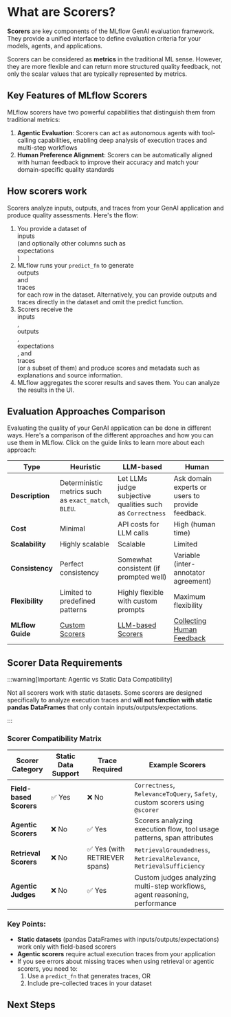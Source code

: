 
# What are Scorers?

**Scorers** are key components of the MLflow GenAI evaluation framework. They provide a unified interface to define evaluation criteria for your models, agents, and applications.

Scorers can be considered as **metrics** in the traditional ML sense. However, they are more flexible and can return more structured quality feedback, not only the scalar values that are typically represented by metrics.

## Key Features of MLflow Scorers

MLflow scorers have two powerful capabilities that distinguish them from traditional metrics:

1. **Agentic Evaluation**: Scorers can act as autonomous agents with tool-calling capabilities, enabling deep analysis of execution traces and multi-step workflows
2. **Human Preference Alignment**: Scorers can be automatically aligned with human feedback to improve their accuracy and match your domain-specific quality standards

## How scorers work

Scorers analyze inputs, outputs, and traces from your GenAI application and produce quality assessments. Here's the flow:

1. You provide a dataset of <div className="inline-flex rounded-sm bg-green-100 px-2 py-1 text-sm text-green-900">inputs</div> (and optionally other columns such as <div className="inline-flex rounded-sm bg-yellow-100 px-2 py-1 text-sm text-yellow-900">expectations</div>)
2. MLflow runs your `predict_fn` to generate <div className="inline-flex rounded-sm bg-orange-100 px-2 py-1 text-sm text-orange-900">outputs</div> and <div className="inline-flex rounded-sm bg-cyan-100 px-2 py-1 text-sm text-cyan-900">traces</div> for each row in the dataset. Alternatively, you can provide outputs and traces directly in the dataset and omit the predict function.
3. Scorers receive the <div className="inline-flex rounded-sm bg-green-100 px-2 py-1 text-sm text-green-900">inputs</div>, <div className="inline-flex rounded-sm bg-orange-100 px-2 py-1 text-sm text-orange-900">outputs</div>, <div className="inline-flex rounded-sm bg-yellow-100 px-2 py-1 text-sm text-yellow-900">expectations</div>, and <div className="inline-flex rounded-sm bg-cyan-100 px-2 py-1 text-sm text-cyan-900">traces</div> (or a subset of them) and produce scores and metadata such as explanations and source information.
4. MLflow aggregates the scorer results and saves them. You can analyze the results in the UI.

## Evaluation Approaches Comparison

Evaluating the quality of your GenAI application can be done in different ways. Here's a comparison of the different approaches and how you can use them in MLflow. Click on the guide links to learn more about each approach:

| Type             | Heuristic                                            | LLM-based                                                  | Human                                                             |
| ---------------- | ---------------------------------------------------- | ---------------------------------------------------------- | ----------------------------------------------------------------- |
| **Description**  | Deterministic metrics such as `exact_match`, `BLEU`. | Let LLMs judge subjective qualities such as `Correctness`  | Ask domain experts or users to provide feedback.                  |
| **Cost**         | Minimal                                              | API costs for LLM calls                                    | High (human time)                                                 |
| **Scalability**  | Highly scalable                                      | Scalable                                                   | Limited                                                           |
| **Consistency**  | Perfect consistency                                  | Somewhat consistent (if prompted well)                     | Variable (inter-annotator agreement)                              |
| **Flexibility**  | Limited to predefined patterns                       | Highly flexible with custom prompts                        | Maximum flexibility                                               |
| **MLflow Guide** | [Custom Scorers](/genai/eval-monitor/scorers/custom) | [LLM-based Scorers](/genai/eval-monitor/scorers/llm-judge) | [Collecting Human Feedback](/genai/tracing/collect-user-feedback) |

## Scorer Data Requirements

:::warning[Important: Agentic vs Static Data Compatibility]

Not all scorers work with static datasets. Some scorers are designed specifically to analyze execution traces and **will not function with static pandas DataFrames** that only contain inputs/outputs/expectations.

:::

### Scorer Compatibility Matrix

| Scorer Category         | Static Data Support | Trace Required                | Example Scorers                                                             |
| ----------------------- | ------------------- | ----------------------------- | --------------------------------------------------------------------------- |
| **Field-based Scorers** | ✅ Yes              | ❌ No                         | `Correctness`, `RelevanceToQuery`, `Safety`, custom scorers using `@scorer` |
| **Agentic Scorers**     | ❌ No               | ✅ Yes                        | Scorers analyzing execution flow, tool usage patterns, span attributes      |
| **Retrieval Scorers**   | ❌ No               | ✅ Yes (with RETRIEVER spans) | `RetrievalGroundedness`, `RetrievalRelevance`, `RetrievalSufficiency`       |
| **Agentic Judges**      | ❌ No               | ✅ Yes                        | Custom judges analyzing multi-step workflows, agent reasoning, performance  |

### Key Points:

- **Static datasets** (pandas DataFrames with inputs/outputs/expectations) work only with field-based scorers
- **Agentic scorers** require actual execution traces from your application
- If you see errors about missing traces when using retrieval or agentic scorers, you need to:
  1. Use a `predict_fn` that generates traces, OR
  2. Include pre-collected traces in your dataset

## Next Steps

<TilesGrid>
  <TileCard
    icon={Scale}
    title="LLM-based Scorers"
    description="Get started with LLM judges for evaluating qualities."
    href="/genai/eval-monitor/scorers/llm-judge"
  />
  <TileCard
    icon={Bot}
    title="Evaluate Agents"
    description="Evaluate AI agents with specialized techniques and custom scorers"
    href="/genai/eval-monitor/running-evaluation/agents"
  />
  <TileCard
    icon={Target}
    title="Collect Ground Truth"
    description="Gather and manage ground truth data to improve your evaluation accuracy"
    href="/genai/tracing/collect-user-feedback"
  />
</TilesGrid>
